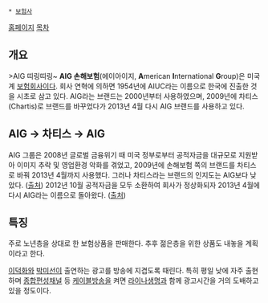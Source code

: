 * [[보험사]]

[http://www.aig.co.kr/ 홈페이지]
[[목차]]
== 개요 ==
>AIG 띠링띠링~
'''AIG 손해보험'''(에이아이지, '''A'''merican '''I'''nternational '''G'''roup)은 미국계 [[보험]]회사이다. 회사 연혁에 의하면 1954년에 AIUC라는 이름으로 한국에 진출한 것을 시초로 삼고 있다. AIG라는 브랜드는 2000년부터 사용하였으며, 2009년에 차티스(Chartis)로 브랜드를 바꾸었다가 2013년 4월 다시 AIG 브랜드를 사용하고 있다.

== AIG → 차티스 → AIG ==
AIG 그룹은 2008년 글로벌 금융위기 때 미국 정부로부터 공적자금을 대규모로 지원받아 이미지 추락 및 영업환경 악화를 겪었고, 2009년에 손해보험 쪽의 브랜드를 차티스로 바꿔 2013년 4월까지 사용했다. 그러나 차티스라는 브랜드의 인지도는 AIG보다 낮았다. ([http://news.mtn.co.kr/newscenter/news_viewer.mtn?gidx=2013032012444822047 출처])
2012년 10월 공적자금을 모두 소환하여 회사가 정상화되자 2013년 4월에 다시 AIG라는 이름으로 돌아왔다. ([http://news.mtn.co.kr/newscenter/news_viewer.mtn?gidx=2013031917204817111 출처])

== 특징 ==
주로 노년층을 상대로 한 보험상품을 판매한다. 추후 젊은층을 위한 상품도 내놓을 계획이라고 한다.

[[이덕화]]와 [[박미선]]이 출연하는 광고를 방송에 지겹도록 때린다. 특히 평일 낮에 자주 출현하며 [[종합편성채널]] 등 [[케이블방송]]을 켜면 [[라이나생명]]과 함께 광고시간을 거의 도배하고 있을 정도이다.
